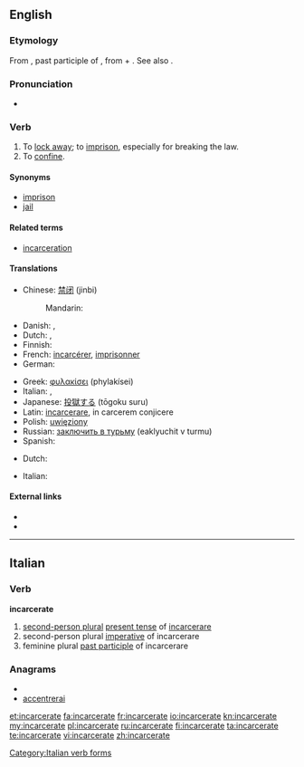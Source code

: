 ==English==

===Etymology===
From {{etyl|ML.}} {{term|incarceratus}}, past participle of {{term|incarcerare||to imprison}}, from {{etyl|la}} {{term|in||in}} + {{term|carcer||a prison}}. See also {{term|carcerate|lang=en}}.

===Pronunciation===
* {{a|UK}} {{IPA|/ɪnˈkɑː.sə.ɹeɪt/}}

===Verb===
{{en-verb|incarcerat|ing}}

# To [[lock away]]; to [[imprison]], especially for breaking the law.
# To [[confine]].

====Synonyms====
* [[imprison]]
* [[jail]]

====Related terms====
* [[incarceration]]

====Translations====
{{trans-top|to lock away in prison}}
* Chinese: [[禁闭]] (jinbi)
*: Mandarin: {{t-|cmn|困|sc=Hani}}
* Danish: {{t|da|indespære}},  {{t-|da|fængsle}}
* Dutch: {{t+|nl|opsluiten}}, {{t-|nl|gevangenzetten}}
* Finnish: {{t+|fi|vangita}}
* French: [[incarcérer]], [[imprisonner]]
* German: {{t+|de|einsperren}}
{{trans-mid}}
* Greek: [[φυλακίσει]] (phylakísei)
* Italian: {{t+|it|incarcerare}}, {{t+|it|imprigionare}}
* Japanese: [[投獄する]] (tōgoku suru)
* Latin: [[incarcerare]], in carcerem conjicere
* Polish: [[uwięziony]]
* Russian: [[заключить в турьму]] (eaklyuchit v turmu)
* Spanish: {{t-|es|encarcelar}}
{{trans-bottom}}

{{trans-top|to confine}}
* Dutch: {{t-|nl|intomen}}
{{trans-mid}}
* Italian: {{t+|it|imprigionare}}
{{trans-bottom}}

====External links====
* {{R:Webster 1913}}
* {{R:Century 1911}}

----

==Italian==

===Verb===
'''incarcerate'''

# [[second-person plural]] [[present tense]] of [[incarcerare]]
# second-person plural [[imperative]] of incarcerare
# feminine plural [[past participle]] of incarcerare

===Anagrams===
* {{alphagram|aacceeinrrt}}
* [[accentrerai#Italian|accentrerai]]

[[Category:Italian verb forms]]

[[et:incarcerate]]
[[fa:incarcerate]]
[[fr:incarcerate]]
[[io:incarcerate]]
[[kn:incarcerate]]
[[my:incarcerate]]
[[pl:incarcerate]]
[[ru:incarcerate]]
[[fi:incarcerate]]
[[ta:incarcerate]]
[[te:incarcerate]]
[[vi:incarcerate]]
[[zh:incarcerate]]